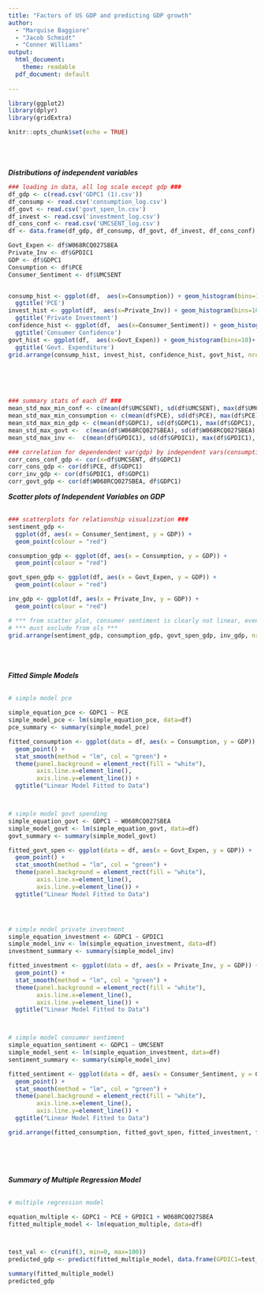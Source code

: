 ```yaml
---
title: "Factors of US GDP and predicting GDP growth"
author:
  - "Marquise Baggiore"
  - "Jacob Schmidt"
  - "Conner Williams"
output:
  html_document:
    theme: readable
  pdf_document: default
  
---
```

<html>

```r
library(ggplot2)
library(dplyr)
library(gridExtra)
```



```r
knitr::opts_chunk$set(echo = TRUE)

```
<br>
<br>
<br>
***Distributions of independent variables***
```r
### loading in data, all log scale except gdp ###
df_gdp <- c(read.csv('GDPC1 (1).csv'))
df_consump <- read.csv('consumption_log.csv')
df_govt <- read.csv('govt_spen_ln.csv')
df_invest <- read.csv('investment_log.csv')
df_cons_conf <- read.csv('UMCSENT_log.csv')
df <- data.frame(df_gdp, df_consump, df_govt, df_invest, df_cons_conf)
```

```r
Govt_Expen <- df$W068RCQ027SBEA
Private_Inv <- df$GPDIC1
GDP <- df$GDPC1
Consumption <- df$PCE
Consumer_Sentiment <- df$UMCSENT


consump_hist <- ggplot(df,  aes(x=Consumption)) + geom_histogram(bins=10)+
  ggtitle('PCE')
invest_hist <- ggplot(df,  aes(x=Private_Inv)) + geom_histogram(bins=10)+
  ggtitle('Private Investment')
confidence_hist <- ggplot(df,  aes(x=Consumer_Sentiment)) + geom_histogram(bins=10)+
  ggtitle('Consumer Confidence')
govt_hist <- ggplot(df,  aes(x=Govt_Expen)) + geom_histogram(bins=10)+
  ggtitle('Govt. Expenditure')
grid.arrange(consump_hist, invest_hist, confidence_hist, govt_hist, nrow = 2)
```
<br>
<br>
<br>


```r
### summary stats of each df ###
mean_std_max_min_conf <- c(mean(df$UMCSENT), sd(df$UMCSENT), max(df$UMCSENT), min(df$UMCSENT))
mean_std_max_min_consumption <- c(mean(df$PCE), sd(df$PCE), max(df$PCE), min(df$PCE))
mean_std_max_min_gdp <- c(mean(df$GDPC1), sd(df$GDPC1), max(df$GDPC1), min(df$GDPC1))
mean_std_max_govt <-  c(mean(df$W068RCQ027SBEA), sd(df$W068RCQ027SBEA), max(df$W068RCQ027SBEA), min(df$W068RCQ027SBEA))
mean_std_max_inv <-  c(mean(df$GPDIC1), sd(df$GPDIC1), max(df$GPDIC1), min(df$GPDIC1))

```

```r
### correlation for dependendent var(gdp) by independent vars(consumption, consumer confidence, invesment, govt spending) ###
corr_cons_conf_gdp <- cor(x=df$UMCSENT, df$GDPC1)
corr_cons_gdp <- cor(df$PCE, df$GDPC1)
corr_inv_gdp <- cor(df$GPDIC1, df$GDPC1)
corr_govt_gdp <- cor(df$W068RCQ027SBEA, df$GDPC1)
```
***Scatter plots of Independent Variables on GDP***
<br>
<br>
```r
### scatterplots for relationship visualization ###
sentiment_gdp <- 
  ggplot(df, aes(x = Consumer_Sentiment, y = GDP)) +
  geom_point(colour = "red")

consumption_gdp <- ggplot(df, aes(x = Consumption, y = GDP)) +
  geom_point(colour = "red")

govt_spen_gdp <- ggplot(df, aes(x = Govt_Expen, y = GDP)) +
  geom_point(colour = "red")

inv_gdp <- ggplot(df, aes(x = Private_Inv, y = GDP)) +
  geom_point(colour = "red")

# *** from scatter plot, consumer sentiment is clearly not linear, even after natural log ***
# *** must exclude from ols ***
grid.arrange(sentiment_gdp, consumption_gdp, govt_spen_gdp, inv_gdp, nrow = 2)
```
<br>
<br>
<br>
***Fitted Simple Models***
<br>
<br>
```r
# simple model pce

simple_equation_pce <- GDPC1 ~ PCE
simple_model_pce <- lm(simple_equation_pce, data=df)
pce_summary <- summary(simple_model_pce)

fitted_consumption <- ggplot(data = df, aes(x = Consumption, y = GDP)) +
  geom_point() +
  stat_smooth(method = "lm", col = "green") +
  theme(panel.background = element_rect(fill = "white"),
        axis.line.x=element_line(),
        axis.line.y=element_line()) +
  ggtitle("Linear Model Fitted to Data")



# simple model govt spending
simple_equation_govt <- GDPC1 ~ W068RCQ027SBEA
simple_model_govt <- lm(simple_equation_govt, data=df)
govt_summary <- summary(simple_model_govt)

fitted_govt_spen <- ggplot(data = df, aes(x = Govt_Expen, y = GDP)) +
  geom_point() +
  stat_smooth(method = "lm", col = "green") +
  theme(panel.background = element_rect(fill = "white"),
        axis.line.x=element_line(),
        axis.line.y=element_line()) +
  ggtitle("Linear Model Fitted to Data")




# simple model private investment
simple_equation_investment <- GDPC1 ~ GPDIC1
simple_model_inv <- lm(simple_equation_investment, data=df)
investment_summary <- summary(simple_model_inv)

fitted_investment <- ggplot(data = df, aes(x = Private_Inv, y = GDP)) +
  geom_point() +
  stat_smooth(method = "lm", col = "green") +
  theme(panel.background = element_rect(fill = "white"),
        axis.line.x=element_line(),
        axis.line.y=element_line()) +
  ggtitle("Linear Model Fitted to Data")



# simple model consumer sentiment
simple_equation_sentiment <- GDPC1 ~ UMCSENT
simple_model_sent <- lm(simple_equation_investment, data=df)
sentiment_summary <- summary(simple_model_inv)

fitted_sentiment <- ggplot(data = df, aes(x = Consumer_Sentiment, y = GDP)) +
  geom_point() +
  stat_smooth(method = "lm", col = "green") +
  theme(panel.background = element_rect(fill = "white"),
        axis.line.x=element_line(),
        axis.line.y=element_line()) +
  ggtitle("Linear Model Fitted to Data")

grid.arrange(fitted_consumption, fitted_govt_spen, fitted_investment, fitted_sentiment, nrow = 2)

```
<br>
<br>
<br>

***Summary of Multiple Regression Model***
<br>
<br>
```r
# multiple regression model

equation_multiple <- GDPC1 ~ PCE + GPDIC1 + W068RCQ027SBEA
fitted_multiple_model <- lm(equation_multiple, data=df)



test_val <- c(runif(3, min=0, max=100))
predicted_gdp <- predict(fitted_multiple_model, data.frame(GPDIC1=test_val[1], PCE=test_val[2], W068RCQ027SBEA=test_val[3]))

summary(fitted_multiple_model)
predicted_gdp

```
</html>















